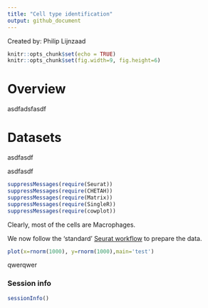 ```yaml
---
title: "Cell type identification"
output: github_document
---
```


Created by: Philip Lijnzaad

```r
knitr::opts_chunk$set(echo = TRUE)
knitr::opts_chunk$set(fig.width=9, fig.height=6) 
```

# Overview

asdfadsfasdf

# Datasets

asdfasdf

asdfasdf


```r

suppressMessages(require(Seurat))
suppressMessages(require(CHETAH))
suppressMessages(require(Matrix))
suppressMessages(require(SingleR))
suppressMessages(require(cowplot))

```

Clearly, most of the cells are Macrophages. 

We now follow the 'standard' [Seurat workflow](https://satijalab.org/seurat/essential_commands.html#seurat-standard-worflow) to prepare the data. 

```r

plot(x=rnorm(1000), y=rnorm(1000),main='test')

```

qwerqwer


### Session info

```r
sessionInfo()
```
